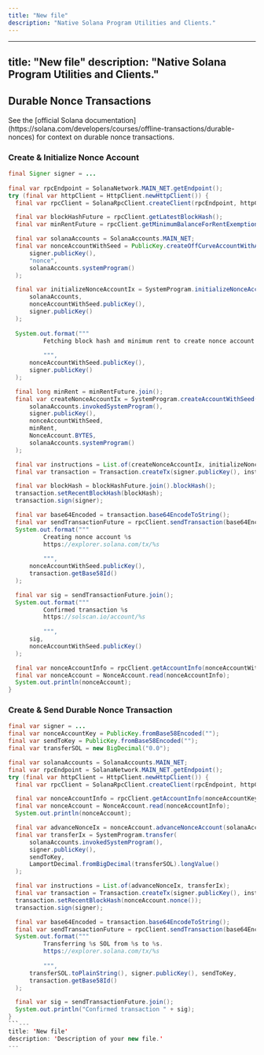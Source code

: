 ```yaml
---
title: "New file"
description: "Native Solana Program Utilities and Clients."
---
```


<Card title="GitHub Repository" icon="github" horizontal={true} href="https://github.com/sava-software/solana-programs">

</Card>

---
title: "New file"
description: "Native Solana Program Utilities and Clients."
---

## Durable Nonce Transactions

<Info>
  See the [official Solana documentation](https://solana.com/developers/courses/offline-transactions/durable-nonces) for context on durable nonce transactions.
</Info>

### Create & Initialize Nonce Account

```java
final Signer signer = ...
 
final var rpcEndpoint = SolanaNetwork.MAIN_NET.getEndpoint();
try (final var httpClient = HttpClient.newHttpClient()) {
  final var rpcClient = SolanaRpcClient.createClient(rpcEndpoint, httpClient);

  final var blockHashFuture = rpcClient.getLatestBlockHash();
  final var minRentFuture = rpcClient.getMinimumBalanceForRentExemption(NonceAccount.BYTES);

  final var solanaAccounts = SolanaAccounts.MAIN_NET;
  final var nonceAccountWithSeed = PublicKey.createOffCurveAccountWithAsciiSeed(
      signer.publicKey(),
      "nonce",
      solanaAccounts.systemProgram()
  );

  final var initializeNonceAccountIx = SystemProgram.initializeNonceAccount(
      solanaAccounts,
      nonceAccountWithSeed.publicKey(),
      signer.publicKey()
  );
  
  System.out.format("""
          Fetching block hash and minimum rent to create nonce account %s with authority %s.
          
          """,
      nonceAccountWithSeed.publicKey(),
      signer.publicKey()
  );

  final long minRent = minRentFuture.join();
  final var createNonceAccountIx = SystemProgram.createAccountWithSeed(
      solanaAccounts.invokedSystemProgram(),
      signer.publicKey(),
      nonceAccountWithSeed,
      minRent,
      NonceAccount.BYTES,
      solanaAccounts.systemProgram()
  );

  final var instructions = List.of(createNonceAccountIx, initializeNonceAccountIx);
  final var transaction = Transaction.createTx(signer.publicKey(), instructions);

  final var blockHash = blockHashFuture.join().blockHash();
  transaction.setRecentBlockHash(blockHash);
  transaction.sign(signer);

  final var base64Encoded = transaction.base64EncodeToString();
  final var sendTransactionFuture = rpcClient.sendTransaction(base64Encoded);
  System.out.format("""
          Creating nonce account %s
          https://explorer.solana.com/tx/%s
          
          """,
      nonceAccountWithSeed.publicKey(),
      transaction.getBase58Id()
  );

  final var sig = sendTransactionFuture.join();
  System.out.format("""
          Confirmed transaction %s
          https://solscan.io/account/%s
          
          """,
      sig,
      nonceAccountWithSeed.publicKey()
  );

  final var nonceAccountInfo = rpcClient.getAccountInfo(nonceAccountWithSeed.publicKey()).join();
  final var nonceAccount = NonceAccount.read(nonceAccountInfo);
  System.out.println(nonceAccount);
}
```

### Create & Send Durable Nonce Transaction

````java
final var signer = ...
final var nonceAccountKey = PublicKey.fromBase58Encoded("");
final var sendToKey = PublicKey.fromBase58Encoded("");
final var transferSOL = new BigDecimal("0.0");

final var solanaAccounts = SolanaAccounts.MAIN_NET;
final var rpcEndpoint = SolanaNetwork.MAIN_NET.getEndpoint();
try (final var httpClient = HttpClient.newHttpClient()) {
  final var rpcClient = SolanaRpcClient.createClient(rpcEndpoint, httpClient);

  final var nonceAccountInfo = rpcClient.getAccountInfo(nonceAccountKey).join();
  final var nonceAccount = NonceAccount.read(nonceAccountInfo);
  System.out.println(nonceAccount);

  final var advanceNonceIx = nonceAccount.advanceNonceAccount(solanaAccounts);
  final var transferIx = SystemProgram.transfer(
      solanaAccounts.invokedSystemProgram(),
      signer.publicKey(),
      sendToKey,
      LamportDecimal.fromBigDecimal(transferSOL).longValue()
  );

  final var instructions = List.of(advanceNonceIx, transferIx);
  final var transaction = Transaction.createTx(signer.publicKey(), instructions);
  transaction.setRecentBlockHash(nonceAccount.nonce());
  transaction.sign(signer);

  final var base64Encoded = transaction.base64EncodeToString();
  final var sendTransactionFuture = rpcClient.sendTransaction(base64Encoded);
  System.out.format("""
          Transferring %s SOL from %s to %s.
          https://explorer.solana.com/tx/%s
          
          """,
      transferSOL.toPlainString(), signer.publicKey(), sendToKey,
      transaction.getBase58Id()
  );

  final var sig = sendTransactionFuture.join();
  System.out.println("Confirmed transaction " + sig);
}
```---
title: 'New file'
description: 'Description of your new file.'
---
````